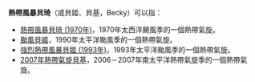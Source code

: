 {{noteTA
|G1=Weather
}}
'''熱帶風暴貝琦'''（或貝姬、貝基，Becky）可以指：

*[[熱帶風暴貝琦_(1970年)|熱帶風暴貝琦 (1970年)]]，1970年太西洋颶風季的一個熱帶氣旋。
*[[1990年太平洋颱風季#颱風貝姬_(Becky)|颱風貝姬]]，1990年太平洋颱風季的一個熱帶氣旋。
*[[強烈熱帶風暴貝姬_(1993年)|強烈熱帶風暴貝姬 (1993年)]]，1993年太平洋颱風季的一個熱帶氣旋。
*[[2006－2007年南太平洋熱帶氣旋季#熱帶氣旋貝基（Becky）|2007年熱帶氣旋貝基]]，2006－2007年南太平洋熱帶氣旋季的一個熱帶氣旋。

{{消歧义|cat=热带气旋消歧义}}